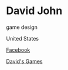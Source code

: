 # David John

<Skills>

game design

</Skills>

<Location>

United States

</Location>

<Personal>

[Facebook](https://www.facebook.com/profile.php?id=100006264315805)

</Personal>



<Games>

[David's Games](https://www.dropbox.com/sh/p1tzbnjd0cr2e2n/AADtyTdKTBsKRkFZMP1YBJhTa?dl=0)

</Games>
